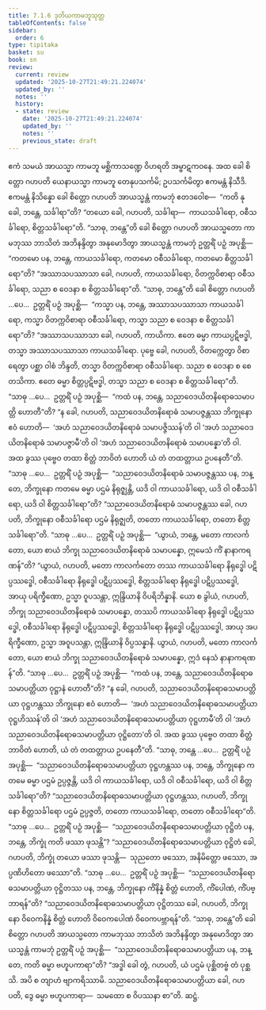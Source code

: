 ```yaml
---
title: 7.1.6 ဒုတိယကာမဘူသုတ္တ
tableOfContents: false
sidebar:
  order: 6
type: tipitaka
basket: su
book: sn
review:
  current: review
  updated: '2025-10-27T21:49:21.224074'
  updated_by: ''
  notes: ''
  history:
  - state: review
    date: '2025-10-27T21:49:21.224074'
    updated_by: ''
    notes: ''
    previous_state: draft
---
```



<ReviewStatus review={frontmatter.review} showDetails={true} />

<HypothesisAnnotation frontmatter={frontmatter} />

<DynamicBreadcrumb />

<Division number="348" book="sn" e="ch" v="18" p="330">

<Paragraph number="1508" book="sn">
ဧကံ သမယံ အာယသ္မာ ကာမဘူ မစ္ဆိကာသဏ္ဍေ ဝိဟရတိ အမ္ဗာဋကဝနေ. အထ ခေါ စိတ္တော ဂဟပတိ ယေနာယသ္မာ ကာမဘူ တေနုပသင်္ကမိ; ဥပသင်္ကမိတွာ ဧကမန္တံ နိသီဒိ. ဧကမန္တံ နိသိန္နော ခေါ စိတ္တော ဂဟပတိ အာယသ္မန္တံ ကာမဘုံ ဧတဒဝေါစ—  “ကတိ နု ခေါ, ဘန္တေ, သင်္ခါရာ”တိ? “တယော ခေါ, ဂဟပတိ, သင်္ခါရာ—  ကာယသင်္ခါရော, ဝစီသင်္ခါရော, စိတ္တသင်္ခါရော”တိ. “သာဓု, ဘန္တေ”တိ ခေါ စိတ္တော ဂဟပတိ အာယသ္မတော ကာမဘုဿ ဘာသိတံ အဘိနန္ဒိတွာ အနုမောဒိတွာ အာယသ္မန္တံ ကာမဘုံ ဥတ္တရိံ ပဉှံ အပုစ္ဆိ—  “ကတမော ပန, ဘန္တေ, ကာယသင်္ခါရော, ကတမော ဝစီသင်္ခါရော, ကတမော စိတ္တသင်္ခါရော”တိ? “အဿာသပဿာသာ ခေါ, ဂဟပတိ, ကာယသင်္ခါရော, ဝိတက္ကဝိစာရာ ဝစီသင်္ခါရော, သညာ စ ဝေဒနာ စ စိတ္တသင်္ခါရော”တိ.
</Paragraph>

<Paragraph number="1509" book="sn">
“သာဓု, ဘန္တေ”တိ ခေါ စိတ္တော ဂဟပတိ …ပေ…  ဥတ္တရိံ ပဉှံ အပုစ္ဆိ—  “ကသ္မာ ပန, ဘန္တေ, အဿာသပဿာသာ ကာယသင်္ခါရော, ကသ္မာ ဝိတက္ကဝိစာရာ ဝစီသင်္ခါရော, ကသ္မာ သညာ စ ဝေဒနာ စ စိတ္တသင်္ခါရော”တိ? “အဿာသပဿာသာ ခေါ, ဂဟပတိ, ကာယိကာ. ဧတေ ဓမ္မာ ကာယပ္ပဋိဗဒ္ဓါ, တသ္မာ အဿာသပဿာသာ ကာယသင်္ခါရော. ပုဗ္ဗေ ခေါ, ဂဟပတိ, ဝိတက္ကေတွာ ဝိစာရေတွာ ပစ္ဆာ ဝါစံ ဘိန္ဒတိ, တသ္မာ ဝိတက္ကဝိစာရာ ဝစီသင်္ခါရော. သညာ စ ဝေဒနာ စ စေတသိကာ. ဧတေ ဓမ္မာ စိတ္တပ္ပဋိဗဒ္ဓါ, တသ္မာ သညာ စ ဝေဒနာ စ စိတ္တသင်္ခါရော”တိ.
</Paragraph>

<Paragraph number="1510" book="sn">
“သာဓု …ပေ…  ဥတ္တရိံ ပဉှံ အပုစ္ဆိ—  “ကထံ ပန, ဘန္တေ, သညာဝေဒယိတနိရောဓသမာပတ္တိ ဟောတီ”တိ? “န ခေါ, ဂဟပတိ, သညာဝေဒယိတနိရောဓံ သမာပဇ္ဇန္တဿ ဘိက္ခုနော ဧဝံ ဟောတိ—  ‘အဟံ သညာဝေဒယိတနိရောဓံ သမာပဇ္ဇိဿန်’တိ ဝါ ‘အဟံ သညာဝေဒယိတနိရောဓံ သမာပဇ္ဇာမီ’တိ ဝါ ‘အဟံ သညာဝေဒယိတနိရောဓံ သမာပန္နော’တိ ဝါ. အထ ခွဿ ပုဗ္ဗေဝ တထာ စိတ္တံ ဘာဝိတံ ဟောတိ ယံ တံ တထတ္တာယ ဥပနေတီ”တိ.
</Paragraph>

<Paragraph number="1511" book="sn">
“သာဓု …ပေ…  ဥတ္တရိံ ပဉှံ အပုစ္ဆိ—  “သညာဝေဒယိတနိရောဓံ သမာပဇ္ဇန္တဿ ပန, ဘန္တေ, ဘိက္ခုနော ကတမေ ဓမ္မာ ပဌမံ နိရုဇ္ဈန္တိ, ယဒိ ဝါ ကာယသင်္ခါရော, ယဒိ ဝါ ဝစီသင်္ခါရော, ယဒိ ဝါ စိတ္တသင်္ခါရော”တိ? “သညာဝေဒယိတနိရောဓံ သမာပဇ္ဇန္တဿ ခေါ, ဂဟပတိ, ဘိက္ခုနော ဝစီသင်္ခါရော ပဌမံ နိရုဇ္ဈတိ, တတော ကာယသင်္ခါရော, တတော စိတ္တသင်္ခါရော”တိ.
</Paragraph>

<Paragraph number="1512" book="sn">
“သာဓု …ပေ…  ဥတ္တရိံ ပဉှံ အပုစ္ဆိ—  “ယွာယံ, ဘန္တေ, မတော ကာလင်္ကတော, ယော စာယံ ဘိက္ခု သညာဝေဒယိတနိရောဓံ သမာပန္နော, ဣမေသံ ကိံ နာနာကရဏန်”တိ? “ယွာယံ, ဂဟပတိ, မတော ကာလင်္ကတော တဿ ကာယသင်္ခါရော နိရုဒ္ဓေါ ပဋိပ္ပဿဒ္ဓေါ, ဝစီသင်္ခါရော နိရုဒ္ဓေါ ပဋိပ္ပဿဒ္ဓေါ, စိတ္တသင်္ခါရော နိရုဒ္ဓေါ ပဋိပ္ပဿဒ္ဓေါ, အာယု ပရိက္ခီဏော, ဥသ္မာ ဝူပသန္တာ, ဣန္ဒြိယာနိ ဝိပရိဘိန္နာနိ. ယော စ ခွါယံ, ဂဟပတိ, ဘိက္ခု သညာဝေဒယိတနိရောဓံ သမာပန္နော, တဿပိ ကာယသင်္ခါရော နိရုဒ္ဓေါ ပဋိပ္ပဿဒ္ဓေါ, ဝစီသင်္ခါရော နိရုဒ္ဓေါ ပဋိပ္ပဿဒ္ဓေါ, စိတ္တသင်္ခါရော နိရုဒ္ဓေါ ပဋိပ္ပဿဒ္ဓေါ, အာယု အပရိက္ခီဏော, ဥသ္မာ အဝူပသန္တာ, ဣန္ဒြိယာနိ ဝိပ္ပသန္နာနိ. ယွာယံ, ဂဟပတိ, မတော ကာလင်္ကတော, ယော စာယံ ဘိက္ခု သညာဝေဒယိတနိရောဓံ သမာပန္နော, ဣဒံ နေသံ နာနာကရဏန်”တိ.
</Paragraph>

<Paragraph number="1513" book="sn">
“သာဓု …ပေ…  ဥတ္တရိံ ပဉှံ အပုစ္ဆိ—  “ကထံ ပန, ဘန္တေ, သညာဝေဒယိတနိရောဓသမာပတ္တိယာ ဝုဋ္ဌာနံ ဟောတီ”တိ? “န ခေါ, ဂဟပတိ, သညာဝေဒယိတနိရောဓသမာပတ္တိယာ ဝုဋ္ဌဟန္တဿ ဘိက္ခုနော ဧဝံ ဟောတိ—  ‘အဟံ သညာဝေဒယိတနိရောဓသမာပတ္တိယာ ဝုဋ္ဌဟိဿန်’တိ ဝါ ‘အဟံ သညာဝေဒယိတနိရောဓသမာပတ္တိယာ ဝုဋ္ဌဟာမီ’တိ ဝါ ‘အဟံ သညာဝေဒယိတနိရောဓသမာပတ္တိယာ ဝုဋ္ဌိတော’တိ ဝါ. အထ ခွဿ ပုဗ္ဗေဝ တထာ စိတ္တံ ဘာဝိတံ ဟောတိ, ယံ တံ တထတ္တာယ ဥပနေတီ”တိ.
</Paragraph>

<Paragraph number="1514" book="sn">
“သာဓု, ဘန္တေ …ပေ…  ဥတ္တရိံ ပဉှံ အပုစ္ဆိ—  “သညာဝေဒယိတနိရောဓသမာပတ္တိယာ ဝုဋ္ဌဟန္တဿ ပန, ဘန္တေ, ဘိက္ခုနော ကတမေ ဓမ္မာ ပဌမံ ဥပ္ပဇ္ဇန္တိ, ယဒိ ဝါ ကာယသင်္ခါရော, ယဒိ ဝါ ဝစီသင်္ခါရော, ယဒိ ဝါ စိတ္တသင်္ခါရော”တိ? “သညာဝေဒယိတနိရောဓသမာပတ္တိယာ ဝုဋ္ဌဟန္တဿ, ဂဟပတိ, ဘိက္ခုနော စိတ္တသင်္ခါရော ပဌမံ ဥပ္ပဇ္ဇတိ, တတော ကာယသင်္ခါရော, တတော ဝစီသင်္ခါရော”တိ.
</Paragraph>

<Paragraph number="1515" book="sn">
“သာဓု …ပေ…  ဥတ္တရိံ ပဉှံ အပုစ္ဆိ—  “သညာဝေဒယိတနိရောဓသမာပတ္တိယာ ဝုဋ္ဌိတံ ပန, ဘန္တေ, ဘိက္ခုံ ကတိ ဖဿာ ဖုသန္တိ”? “သညာဝေဒယိတနိရောဓသမာပတ္တိယာ ဝုဋ္ဌိတံ ခေါ, ဂဟပတိ, ဘိက္ခုံ တယော ဖဿာ ဖုသန္တိ—  သုညတော ဖဿော, အနိမိတ္တော ဖဿော, အပ္ပဏိဟိတော ဖဿော”တိ.
</Paragraph>

<Paragraph number="1516" book="sn">
“သာဓု …ပေ…  ဥတ္တရိံ ပဉှံ အပုစ္ဆိ—  “သညာဝေဒယိတနိရောဓသမာပတ္တိယာ ဝုဋ္ဌိတဿ ပန, ဘန္တေ, ဘိက္ခုနော ကိံနိန္နံ စိတ္တံ ဟောတိ, ကိံပေါဏံ, ကိံပဗ္ဘာရန်”တိ? “သညာဝေဒယိတနိရောဓသမာပတ္တိယာ ဝုဋ္ဌိတဿ ခေါ, ဂဟပတိ, ဘိက္ခုနော ဝိဝေကနိန္နံ စိတ္တံ ဟောတိ ဝိဝေကပေါဏံ ဝိဝေကပဗ္ဘာရန်”တိ.
</Paragraph>

<Paragraph number="1517" book="sn">
“သာဓု, ဘန္တေ”တိ ခေါ စိတ္တော ဂဟပတိ အာယသ္မတော ကာမဘုဿ ဘာသိတံ အဘိနန္ဒိတွာ အနုမောဒိတွာ အာယသ္မန္တံ ကာမဘုံ ဥတ္တရိံ ပဉှံ အပုစ္ဆိ—  “သညာဝေဒယိတနိရောဓသမာပတ္တိယာ ပန, ဘန္တေ, ကတိ ဓမ္မာ ဗဟူပကာရာ”တိ? “အဒ္ဓါ ခေါ တွံ, ဂဟပတိ, ယံ ပဌမံ ပုစ္ဆိတဗ္ဗံ တံ ပုစ္ဆသိ. အပိ စ တျာဟံ ဗျာကရိဿာမိ. သညာဝေဒယိတနိရောဓသမာပတ္တိယာ ခေါ, ဂဟပတိ, ဒွေ ဓမ္မာ ဗဟူပကာရာ—  သမထော စ ဝိပဿနာ စာ”တိ.

</Paragraph>
</Division>

<Paragraph number="1518" type="center" book="sn">
ဆဋ္ဌံ.
</Paragraph>